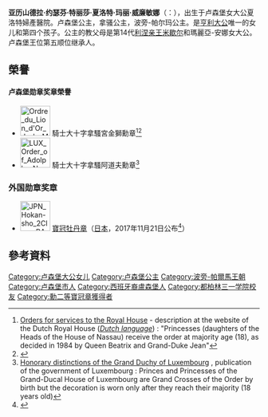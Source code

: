 {{NoteTA
|G1=Country
|G2=People
|G3=DE Places
|1=zh-hans:米歇尔; zh-hk:米高;zh-tw:米歇爾
}}
{{Infobox royalty
| name = 亞歷山德拉<br/>Alexandra
| title = {{LUX}}公主殿下<br>''HRH'' Princess Alexandra of Luxembourg
| full name = 亞歷山德拉·約瑟芬·特麗莎·夏洛特·瑪麗·威廉敏娜<br>Alexandra Joséphine Teresa Charlotte Marie Wilhelmine
| image = Alexandra_de_Luxembourg.jpg
| caption = 
| spouse = 
| royal house  = [[波旁王朝|波旁-帕爾馬王朝]]<br>[[拿騷王朝|拿騷-魏爾堡王朝]]
| father = [[亨利_(盧森堡大公)|亨利大公]]
| mother = [[瑪麗亞·特麗莎大公夫人_(盧森堡)|瑪麗亞·特麗莎大公夫人]]
| birth_date = {{birth date and age|1991|2|16}}
| birth_place = {{LUX}}{{link-en|夏洛特女大公婦產醫院|Grand Duchess Charlotte Maternity Hospital}}
| religion  = [[罗马天主教|罗马天主教]]
}}
{{Luxembourgish Grand Ducal Family}}
'''亚历山德拉·约瑟芬·特丽莎·夏洛特·玛丽·威廉敏娜'''（{{lang-lb|'''Alexandra Joséphine Teresa Charlotte Marie Wilhelmine vu Lëtzebuerg'''}}：{{bd|1991年|2月16日}}），出生于卢森堡女大公夏洛特婦產醫院。卢森堡公主，拿骚公主，波旁-帕尔玛公主。是[[亨利_(盧森堡大公)|亨利大公]]唯一的女儿和第四个孩子。公主的教父母是第14代[[利涅亲王|利涅亲王]][[米歇爾_(第十四代利涅親王)|米歇尔]]和瑪麗亞-安娜女大公。卢森堡王位第五顺位继承人。

==榮譽==
====卢森堡勋章奖章榮譽====
* [[File:Ordre_du_Lion_d'Or_de_la_Maison_de_Nassau_ribbon.svg|60px]] 騎士大十字拿騷宮金獅勳章<ref>[http://www.koninklijkhuis.nl/encyclopedie/monarchie/onderscheidingen/huisorden/#il-de-huisorde-van-de-gouden-leeuw-van-nassau Orders for services to the Royal House] {{Wayback|url=http://www.koninklijkhuis.nl/encyclopedie/monarchie/onderscheidingen/huisorden/#il-de-huisorde-van-de-gouden-leeuw-van-nassau |date=20150312164144 }} - description at the website of the Dutch Royal House (''[[Dutch_language|Dutch language]]'') : "Princesses (daughters of the Heads of the House of Nassau) receive the order at majority age (18), as decided in 1984 by Queen Beatrix and Grand-Duke Jean"</ref><ref>{{cite web|url=http://members3.boardhost.com/Beneluxroyal/msg/1435330509.html|title=The Benelux Royals Message Board: Beautiful new {{sic|nolink=y|offi|cal}} portrait!|publisher=|accessdate=28 May 2016|archive-url=https://web.archive.org/web/20171107012004/http://members3.boardhost.com/Beneluxroyal/msg/1435330509.html|archive-date=2017-11-07|dead-url=yes}}</ref>
* [[File:LUX_Order_of_Adolphe_Nassau_Grand_Cross_BAR.png|60px]] 騎士大十字拿騷阿道夫勳章<ref>[http://www.gouvernement.lu/publications/luxembourg/Distinctions_honorifiques/Distinctions_GB_DEF_Internet.pdf Honorary distinctions of the Grand Duchy of Luxembourg] {{Wayback|url=http://www.gouvernement.lu/publications/luxembourg/Distinctions_honorifiques/Distinctions_GB_DEF_Internet.pdf |date=20120208013232 }}, publication of the government of Luxembourg : Princes and Princesses of the Grand-Ducal House of Luxembourg are Grand Crosses of the Order by birth but the decoration is worn only after they reach their majority (18 years old)</ref>

===外国勋章奖章===
* [[File:JPN_Hokan-sho_2Class_BAR.svg|60px]] [[寶冠章|寶冠牡丹章]]（[[日本|日本]]，2017年11月21日公布<ref>{{ja}}{{cite web |url=https://www.mofa.go.jp/mofaj/ms/po/page25_000707.html |title=外国人叙勲受章者名簿 平成29年 |publisher=[[日本外务省|外务省]] |date=2017-12-11 |accessdate=2020-12-26 |archive-date=2020-11-20 |archive-url=https://web.archive.org/web/20201120200654/https://www.mofa.go.jp/mofaj/ms/po/page25_000707.html |dead-url=no }}</ref>）

==參考資料==
{{reflist}}

{{DEFAULTSORT: Alexandra}}
[[Category:卢森堡大公女儿|Category:卢森堡大公女儿]]
[[Category:卢森堡公主|Category:卢森堡公主]]
[[Category:波旁-帕爾馬王朝|Category:波旁-帕爾馬王朝]]
[[Category:卢森堡市人|Category:卢森堡市人]]
[[Category:西班牙裔盧森堡人|Category:西班牙裔盧森堡人]]
[[Category:都柏林三一学院校友|Category:都柏林三一学院校友]]
[[Category:勳二等寶冠章獲得者|Category:勳二等寶冠章獲得者]]